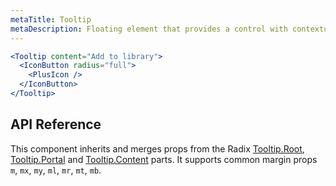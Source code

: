 ```yaml
---
metaTitle: Tooltip
metaDescription: Floating element that provides a control with contextual information via pointer or focus.
---
```


```jsx live=true
<Tooltip content="Add to library">
  <IconButton radius="full">
    <PlusIcon />
  </IconButton>
</Tooltip>
```

## API Reference

This component inherits and merges props from the Radix [Tooltip.Root](/docs/primitives/components/tooltip#root), [Tooltip.Portal](/docs/primitives/components/tooltip#portal) and [Tooltip.Content](/docs/primitives/components/tooltip#content) parts. It supports common margin props `m`, `mx`, `my`, `ml`, `mr`, `mt`, `mb`.

<ThemesPropsTable name="tooltip" />

